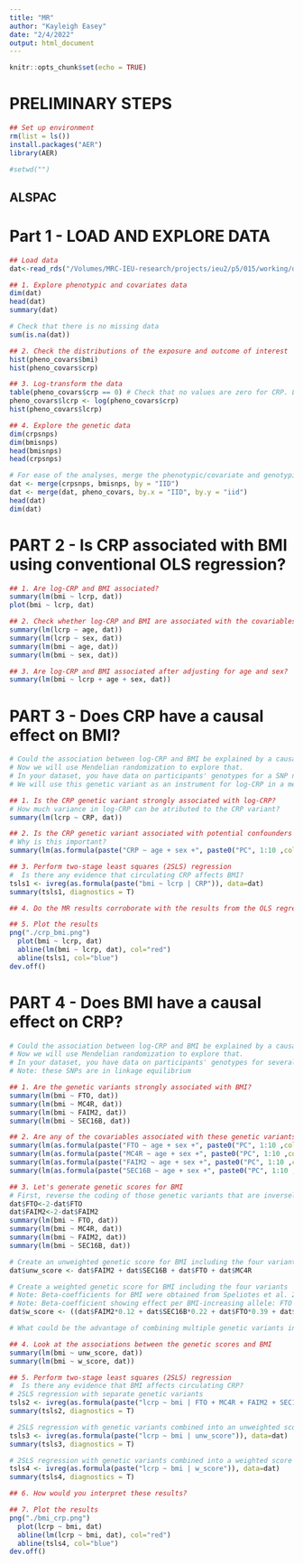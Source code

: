 ```yaml
---
title: "MR"
author: "Kayleigh Easey"
date: "2/4/2022"
output: html_document
---
```


```r
knitr::opts_chunk$set(echo = TRUE)
```

# PRELIMINARY STEPS 
```r

## Set up environment
rm(list = ls())
install.packages("AER")
library(AER)

#setwd("") 
```

## ALSPAC

# Part 1 - LOAD AND EXPLORE DATA 
```r


## Load data
dat<-read_rds("/Volumes/MRC-IEU-research/projects/ieu2/p5/015/working/data/alspac/alspac_pheno.rds") 

## 1. Explore phenotypic and covariates data
dim(dat)
head(dat)
summary(dat)

# Check that there is no missing data
sum(is.na(dat))

## 2. Check the distributions of the exposure and outcome of interest
hist(pheno_covars$bmi)
hist(pheno_covars$crp)

## 3. Log-transform the data
table(pheno_covars$crp == 0) # Check that no values are zero for CRP. Logging zero values is to be avoided! 
pheno_covars$lcrp <- log(pheno_covars$crp)
hist(pheno_covars$lcrp)

## 4. Explore the genetic data 
dim(crpsnps)
dim(bmisnps)
head(bmisnps)
head(crpsnps)

# For ease of the analyses, merge the phenotypic/covariate and genotypic data together
dat <- merge(crpsnps, bmisnps, by = "IID")
dat <- merge(dat, pheno_covars, by.x = "IID", by.y = "iid")
head(dat)
dim(dat)
```


# PART 2 - Is CRP associated with BMI using conventional OLS regression? #
```r

## 1. Are log-CRP and BMI associated?
summary(lm(bmi ~ lcrp, dat))
plot(bmi ~ lcrp, dat)

## 2. Check whether log-CRP and BMI are associated with the covariables age and sex
summary(lm(lcrp ~ age, dat))
summary(lm(lcrp ~ sex, dat))
summary(lm(bmi ~ age, dat))
summary(lm(bmi ~ sex, dat))

## 3. Are log-CRP and BMI associated after adjusting for age and sex?
summary(lm(bmi ~ lcrp + age + sex, dat))

```

# PART 3 - Does CRP have a causal effect on BMI? #
```r
# Could the association between log-CRP and BMI be explained by a causal effect of CRP on BMI?
# Now we will use Mendelian randomization to explore that.
# In your dataset, you have data on participants' genotypes for a SNP nearby the gene encoding CRP (variable: CRP)
# We will use this genetic variant as an instrument for log-CRP in a method known as 2-stage least squares ("2SLS") regression 

## 1. Is the CRP genetic variant strongly associated with log-CRP? 
# How much variance in log-CRP can be atributed to the CRP variant? 
summary(lm(lcrp ~ CRP, dat))

## 2. Is the CRP genetic variant associated with potential confounders (age and sex) or principal components of ancestry? 
# Why is this important?
summary(lm(as.formula(paste("CRP ~ age + sex +", paste0("PC", 1:10 ,collapse="+"))), dat))

## 3. Perform two-stage least squares (2SLS) regression 
#  Is there any evidence that circulating CRP affects BMI?
tsls1 <- ivreg(as.formula(paste("bmi ~ lcrp | CRP")), data=dat)
summary(tsls1, diagnostics = T) 

## 4. Do the MR results corroborate with the results from the OLS regression?

## 5. Plot the results
png("./crp_bmi.png")
  plot(bmi ~ lcrp, dat)
  abline(lm(bmi ~ lcrp, dat), col="red")
  abline(tsls1, col="blue")
dev.off()

```

# PART 4 - Does BMI have a causal effect on CRP?
```r


# Could the association between log-CRP and BMI be explained by a causal effect of BMI on CRP?
# Now we will use Mendelian randomization to explore that.
# In your dataset, you have data on participants' genotypes for several SNPs associated with BMI 
# Note: these SNPs are in linkage equilibrium

## 1. Are the genetic variants strongly associated with BMI? 
summary(lm(bmi ~ FTO, dat))
summary(lm(bmi ~ MC4R, dat))
summary(lm(bmi ~ FAIM2, dat))
summary(lm(bmi ~ SEC16B, dat))

## 2. Are any of the covariables associated with these genetic variants? What about the PCs?
summary(lm(as.formula(paste("FTO ~ age + sex +", paste0("PC", 1:10 ,collapse="+"))), dat))
summary(lm(as.formula(paste("MC4R ~ age + sex +", paste0("PC", 1:10 ,collapse="+"))), dat))
summary(lm(as.formula(paste("FAIM2 ~ age + sex +", paste0("PC", 1:10 ,collapse="+"))), dat))
summary(lm(as.formula(paste("SEC16B ~ age + sex +", paste0("PC", 1:10 ,collapse="+"))), dat))

## 3. Let's generate genetic scores for BMI
# First, reverse the coding of those genetic variants that are inversely associated with BMI (as you saw in item 1.)
dat$FTO<-2-dat$FTO
dat$FAIM2<-2-dat$FAIM2
summary(lm(bmi ~ FTO, dat))
summary(lm(bmi ~ MC4R, dat))
summary(lm(bmi ~ FAIM2, dat))
summary(lm(bmi ~ SEC16B, dat))

# Create an unweighted genetic score for BMI including the four variants
dat$unw_score <- dat$FAIM2 + dat$SEC16B + dat$FTO + dat$MC4R

# Create a weighted genetic score for BMI including the four variants
# Note: Beta-coefficients for BMI were obtained from Speliotes et al. 2010 Nature genetics; 42: 937-948
# Note: Beta-coefficient showing effect per BMI-increasing allele: FTO = 0.39; MC4R = 0.23; SEC16B = 0.22; FAIM2 = 0.12 
dat$w_score <- ((dat$FAIM2*0.12 + dat$SEC16B*0.22 + dat$FTO*0.39 + dat$MC4R*0.23)/(0.12+0.22+0.39+0.23))*4

# What could be the advantage of combining multiple genetic variants into a genetic risk score?

## 4. Look at the associations between the genetic scores and BMI
summary(lm(bmi ~ unw_score, dat))
summary(lm(bmi ~ w_score, dat))

## 5. Perform two-stage least squares (2SLS) regression 
#  Is there any evidence that BMI affects circulating CRP?
# 2SLS regression with separate genetic variants
tsls2 <- ivreg(as.formula(paste("lcrp ~ bmi | FTO + MC4R + FAIM2 + SEC16B")), data=dat)
summary(tsls2, diagnostics = T) 

# 2SLS regression with genetic variants combined into an unweighted score
tsls3 <- ivreg(as.formula(paste("lcrp ~ bmi | unw_score")), data=dat)
summary(tsls3, diagnostics = T) 

# 2SLS regression with genetic variants combined into a weighted score
tsls4 <- ivreg(as.formula(paste("lcrp ~ bmi | w_score")), data=dat)
summary(tsls4, diagnostics = T) 

## 6. How would you interpret these results?

## 7. Plot the results
png("./bmi_crp.png")
  plot(lcrp ~ bmi, dat)
  abline(lm(lcrp ~ bmi, dat), col="red")
  abline(tsls4, col="blue")
dev.off()

```